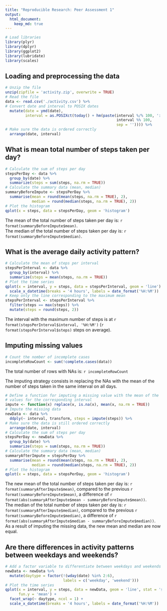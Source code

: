 ```yaml
---
title: "Reproducible Research: Peer Assessment 1"
output: 
  html_document:
    keep_md: true
---
```


```r
# Load libraries
library(plyr)
library(dplyr)
library(ggplot2)
library(lubridate)
library(scales)
```

## Loading and preprocessing the data

```r
# Unzip the file
unzip(zipfile = 'activity.zip', overwrite = TRUE)
# Read the file
data <- read.csv('./activity.csv') %>%
# Convert date and interval to POSIX dates
  mutate(date = ymd(date),
         interval = as.POSIXct(today() + hm(paste(interval %/% 100, ':',
                                                  interval %% 100,
                                                  sep = '')))) %>%
# Make sure the data is ordered correctly
  arrange(date, interval)
```

## What is mean total number of steps taken per day?

```r
# Calculate the sum of steps per day
stepsPerDay <- data %>%
  group_by(date) %>%
  summarize(steps = sum(steps, na.rm = TRUE))
# Calculate the summary data (mean, median)
summaryBeforeImpute <- stepsPerDay %>%
  summarise(mean = round(mean(steps, na.rm = TRUE), 2),
            median = round(median(steps, na.rm = TRUE), 2))
# Plot the histogram
qplot(x = steps, data = stepsPerDay, geom = 'histogram')
```

The mean of the total number of steps taken per day is:
`r format(summaryBeforeImpute$mean)`.  
The median of the total number of steps taken per day is:
`r format(summaryBeforeImpute$median)`.  

## What is the average daily activity pattern?

```r
# Calculate the mean of steps per interval
stepsPerInterval <- data %>%
  group_by(interval) %>%
  summarize(steps = mean(steps, na.rm = TRUE))
# Plot the time series
qplot(x = interval, y = steps, data = stepsPerInterval, geom = 'line') +
  scale_x_datetime(breaks = '4 hours', labels = date_format('%H:%M'))
# Keep only the line corresponding to the maximum mean
stepsPerInterval <- stepsPerInterval %>%
  filter(steps == max(steps)) %>%
  mutate(steps = round(steps, 2))
```

The interval with the maximum number of steps is at
`r format(stepsPerInterval$interval, '%H:%M')` (`r format(stepsPerInterval$steps)` steps on
average).

## Imputing missing values

```r
# Count the nomber of incomplete cases
incompleteRowCount <- sum(!complete.cases(data))
```

The total number of rows with NAs is: `r incompleteRowCount`  

The imputing strategy consists in replacing the NAs with the mean of the number
of steps taken in the same interval on all days.

```r
# Define a function for imputing a missing value with the mean of the
# values for the corresponding interval 
impute <- function(x) replace(x, is.na(x), mean(x, na.rm = TRUE))
# Impute the missing data
newData <- data %>%
  ddply(~ interval, transform, steps = impute(steps)) %>%
# Make sure the data is still ordered correctly
  arrange(date, interval)
# Calculate the sum of steps per day
stepsPerDay <- newData %>%
  group_by(date) %>%
  summarize(steps = sum(steps, na.rm = TRUE))
# Calculate the summary data (mean, median)
summaryAfterImpute = stepsPerDay %>%
  summarise(mean = round(mean(steps, na.rm = TRUE), 2),
            median = round(median(steps, na.rm = TRUE), 2))
# Plot the histogram
qplot(x = steps, data = stepsPerDay, geom = 'histogram')
```

The new mean of the total number of steps taken per day is: 
`r format(summaryAfterImpute$mean)`, compared to the previous 
`r format(summaryBeforeImpute$mean)`, a difference of 
`r format(abs(summaryAfterImpute$mean - summaryBeforeImpute$mean))`.  
The median of the total number of steps taken per day is: 
`r format(summaryAfterImpute$median)`, compared to the previous 
`r format(summaryBeforeImpute$median)`, a difference of 
`r format(abs(summaryAfterImpute$median - summaryBeforeImpute$median))`.  
As a result of imputing the missing data, the new mean and median are now equal.

## Are there differences in activity patterns between weekdays and weekends?

```r
# Add a factor variable to differentiate between weekdays and weekends
newData <- newData %>%
  mutate(daytype = factor(!(wday(date) %in% 2:6),
                          labels = c('weekday', 'weekend')))
# Plot the time series
qplot(x = interval, y = steps, data = newData, geom = 'line', stat = 'summary',
      fun.y = 'mean') +
  facet_wrap(~ daytype, ncol = 1) +
  scale_x_datetime(breaks = '4 hours', labels = date_format('%H:%M'))
```
